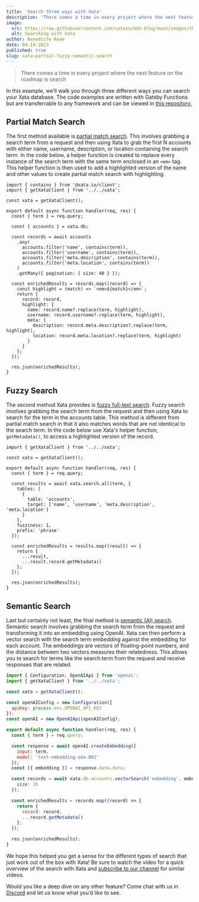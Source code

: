```yaml
---
title: 'Search three ways with Xata'
description: 'There comes a time in every project where the next feature on the roadmap is search. In this example, we’ll walk you through three different ways you can search your Xata database.'
image:
  src: https://raw.githubusercontent.com/xataio/mdx-blog/main/images/three-ways-to-search.png
  alt: Searching with Xata
author: Benedicte Raae
date: 04-14-2023
published: true
slug: xata-partial-fuzzy-semantic-search
---
```


<ArticleVideo platform="youtube" src="https://www.youtube.com/embed/Y554vsvDO7s" />

> There comes a time in every project where the next feature on the roadmap is search

In this example, we’ll walk you through three different ways you can search your Xata database. The code examples are written with Gatsby Functions but are transferrable to any framework and can be viewed in [this repository.](https://github.com/queen-raae/xata-search-three-ways-demo)

## Partial Match Search

The first method available is [partial match search](https://xata.io/docs/typescript-client/filtering#partial-match). This involves grabbing a search term from a request and then using Xata to grab the first N accounts with either name, username, description, or location containing the search term. In the code below, a helper function is created to replace every instance of the search term with the same term enclosed in an `<em>` tag. This helper function is then used to add a highlighted version of the name and other values to create partial match search with highlighting.

```tsx
import { contains } from '@xata.io/client';
import { getXataClient } from '../../xata';

const xata = getXataClient();

export default async function handler(req, res) {
  const { term } = req.query;

  const { accounts } = xata.db;

  const records = await accounts
    .any(
      accounts.filter('name', contains(term)),
      accounts.filter('username', contains(term)),
      accounts.filter('meta.description', contains(term)),
      accounts.filter('meta.location', contains(term))
    )
    .getMany({ pagination: { size: 40 } });

  const enrichedResults = records.map((record) => {
    const highlight = (match) => `<em>${match}</em>`;
    return {
      record: record,
      highlight: {
        name: record.name?.replace(term, highlight),
        username: record.username?.replace(term, highlight),
        meta: {
          description: record.meta.description?.replace(term, highlight),
          location: record.meta.location?.replace(term, highlight)
        }
      }
    };
  });

  res.json(enrichedResults);
}
```

## Fuzzy Search

The second method Xata provides is [fuzzy full-text search](https://xata.io/docs/typescript-client/search). Fuzzy search involves grabbing the search term from the request and then using Xata to search for the term in the accounts table. This method is different from partial match search in that it also matches words that are not identical to the search term. In the code below use Xata's helper function, `getMetadata()`, to access a highlighted version of the record.

```tsx
import { getXataClient } from '../../xata';

const xata = getXataClient();

export default async function handler(req, res) {
  const { term } = req.query;

  const results = await xata.search.all(term, {
    tables: [
      {
        table: 'accounts',
        target: ['name', 'username', 'meta.description', 'meta.location']
      }
    ],
    fuzziness: 1,
    prefix: 'phrase'
  });

  const enrichedResults = results.map((result) => {
    return {
      ...result,
      ...result.record.getMetadata()
    };
  });

  res.json(enrichedResults);
}
```

## Semantic Search

Last but certainly not least, the final method is [semantic (AI) search](https://xata.io/docs/typescript-client/vector-search). Semantic search involves grabbing the search term from the request and transforming it into an embedding using OpenAI. Xata can then perform a vector search with the search term embedding against the embedding for each account. The embeddings are vectors of floating-point numbers, and the distance between two vectors measures their relatedness. This allows you to search for terms like the search term from the request and receive responses that are related.

```jsx
import { Configuration, OpenAIApi } from 'openai';
import { getXataClient } from '../../xata';

const xata = getXataClient();

const openAIConfig = new Configuration({
  apiKey: process.env.OPENAI_API_KEY
});
const openAI = new OpenAIApi(openAIConfig);

export default async function handler(req, res) {
  const { term } = req.query;

  const response = await openAI.createEmbedding({
    input: term,
    model: 'text-embedding-ada-002'
  });
  const [{ embedding }] = response.data.data;

  const records = await xata.db.accounts.vectorSearch('embedding', embedding, {
    size: 20
  });

  const enrichedResults = records.map((record) => {
    return {
      record: record,
      ...record.getMetadata()
    };
  });

  res.json(enrichedResults);
}
```

We hope this helped you get a sense for the different types of search that just work out of the box with Xata! Be sure to watch the video for a quick overview of the search with Xata and [subscribe to our channel](https://www.youtube.com/@xataio) for similar videos.

Would you like a deep dive on any other feature? Come chat with us in [Discord](https://xata.io/discord) and let us know what you’d like to see.
